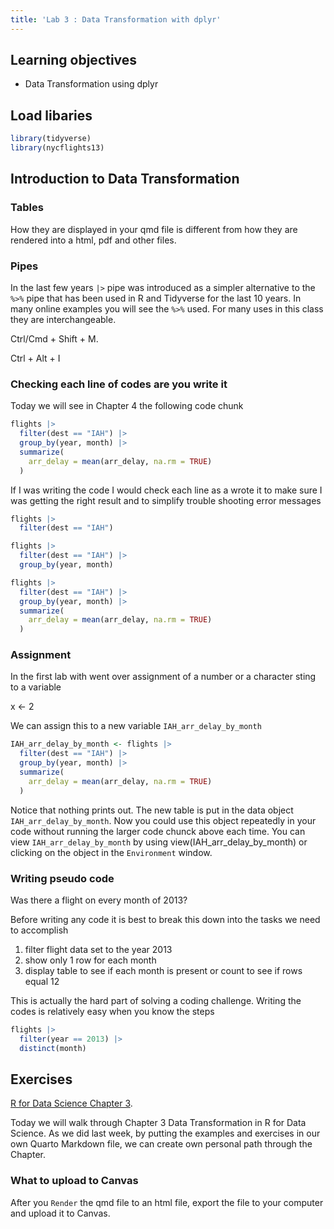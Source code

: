 ```yaml
---
title: 'Lab 3 : Data Transformation with dplyr'
---
```


## Learning objectives

-   Data Transformation using dplyr

## Load libaries

```r
library(tidyverse)
library(nycflights13)
```


## Introduction to Data Transformation

### Tables

How they are displayed in your qmd file is different from how they are rendered into a html, pdf and other files.  

### Pipes 

In the last few years `|>` pipe was introduced as a simpler alternative to the `%>%` pipe that has been used in R and Tidyverse for the last 10 years. In many online examples you will see the `%>%` used. For many uses in this class they are interchangeable. 

Ctrl/Cmd + Shift + M.

Ctrl + Alt + I

### Checking each line of codes are you write it

Today we will see in Chapter 4 the following code chunk

```r
flights |>
  filter(dest == "IAH") |> 
  group_by(year, month) |> 
  summarize(
    arr_delay = mean(arr_delay, na.rm = TRUE)
  )
```

If I was writing the code I would check each line as a wrote it to make sure I was getting the right result and to simplify trouble shooting error messages

```r
flights |>
  filter(dest == "IAH") 
```

```r
flights |>
  filter(dest == "IAH") |> 
  group_by(year, month)
```

```r
flights |>
  filter(dest == "IAH") |> 
  group_by(year, month) |> 
  summarize(
    arr_delay = mean(arr_delay, na.rm = TRUE)
  )
```
### Assignment

In the first lab with went over assignment of a number or a character sting to a variable

x <- 2

We can assign this to a new variable `IAH_arr_delay_by_month`

```r
IAH_arr_delay_by_month <- flights |>
  filter(dest == "IAH") |> 
  group_by(year, month) |> 
  summarize(
    arr_delay = mean(arr_delay, na.rm = TRUE)
  )
```

Notice that nothing prints out. The new table is put in the data object `IAH_arr_delay_by_month`. Now you could use this object repeatedly in your code without running the larger code chunck above each time. You can view `IAH_arr_delay_by_month` by using view(IAH_arr_delay_by_month) or clicking on the object in the `Environment` window.

### Writing pseudo code

Was there a flight on every month of 2013?

Before writing any code it is best to break this down into the tasks we need to accomplish

1. filter flight data set to the year 2013
2. show only 1 row for each month 
3. display table to see if each month is present or count to see if rows equal 12

This is actually the hard part of solving a coding challenge. Writing the codes is relatively easy when you know the steps

```r
flights |> 
  filter(year == 2013) |> 
  distinct(month)
```

## Exercises

[R for Data Science Chapter 3](https://r4ds.hadley.nz/data-transform). 

Today we will walk through Chapter 3 Data Transformation in R for Data Science. As we did last week, by putting the examples and exercises in our own Quarto Markdown file, we can create own personal path through the Chapter. 


### What to upload to Canvas

After you `Render` the qmd file to an html file, export the file to your computer and upload it to Canvas.
